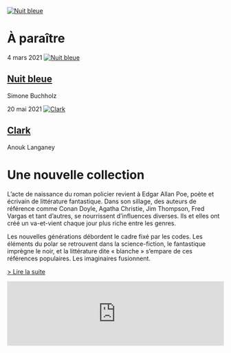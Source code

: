 
<div className="home-page">

  <div className="headline">
    <a href="/fr/p/nuit-bleue">
      <img src={HeadlineImage} alt="Nuit bleue" className="headline-image" />
    </a>
  </div>

  <div className="upcoming">
    <h1 className="upcoming-title">À paraître</h1>
    <div className="upcoming-products">
      <article className="upcoming-product">
        <time className="upcoming-product-publication-date" dateTime="2021-03-04">
          4 mars 2021
        </time>
        <a href="/fr/p/nuit-bleue">
          <img src="/nuit-bleue.cover.jpg" alt="Nuit bleue" className="upcoming-product-cover" />
        </a>
        <h1 className="upcoming-product-title">
          <a href="/fr/p/nuit-bleue">Nuit bleue</a>
        </h1>
        <p className="upcoming-product-author">Simone Buchholz</p>
      </article>
      <article className="upcoming-product">
        <time className="upcoming-product-publication-date" dateTime="2021-05-20">
          20 mai 2021
        </time>
        <a href="/fr/p/clark">
          <img src="/clark.cover.jpg" alt="Clark" className="upcoming-product-cover" />
        </a>
        <h1 className="upcoming-product-title">
          <a href="/fr/p/clark">Clark</a>
        </h1>
        <p className="upcoming-product-author">Anouk Langaney</p>
      </article>
    </div>
  </div>

  <div className="manifest">
    <h1 className="manifest-title">Une nouvelle collection</h1>
    <p>
      L’acte de naissance du roman policier revient à Edgar Allan Poe, poète et
      écrivain de littérature fantastique. Dans son sillage, des auteurs de
      référence comme Conan Doyle, Agatha Christie, Jim Thompson, Fred Vargas et
      tant d’autres, se nourrissent d’influences diverses. Ils et elles ont créé
      un va-et-vient chaque jour plus riche entre les genres.
    </p>
    <p>
      Les nouvelles générations débordent le cadre fixé par les codes. Les
      éléments du polar se retrouvent dans la science-fiction, le fantastique
      imprègne le noir, et la littérature dite « blanche » s’empare de ces
      références populaires. Les imaginaires fusionnent.
    </p>
    <p>
      <a href="/fr/page/a-propos" className="manifest-link">> Lire la suite</a>
    </p>
  </div>

  <div className="newsletter">
    <iframe 
      className="newsletter-iframe" 
      frameBorder="0" scrolling="no" 
      marginHeight="0" 
      marginWidth="0" 
      src="https://app.mailjet.com/widget/iframe/2pqw/H8G" width="100%">
    </iframe>
  </div>
</div>

